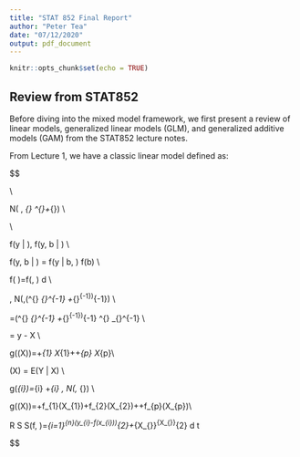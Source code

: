 ```yaml
---
title: "STAT 852 Final Report"
author: "Peter Tea"
date: "07/12/2020"
output: pdf_document
---
```


```r
knitr::opts_chunk$set(echo = TRUE)
```


## Review from STAT852


Before diving into the mixed model framework, we first present a review of linear models, generalized linear models (GLM), and generalized additive models (GAM) from the STAT852 lecture notes.

From Lecture 1, we have a classic linear model defined as:

$$

\begin{array}{c}\mathbf{y}=\mathbf{X} \boldsymbol{\beta}+\boldsymbol{\epsilon}, \quad \boldsymbol{\epsilon} \sim N\left(\mathbf{0}, \mathbf{I} \sigma^{2}\right) \\

\mathbf{y}=\mathbf{X} \boldsymbol{\beta}+\mathbf{Z} \mathbf{b}+\boldsymbol{\epsilon}, \mathbf{b} \sim N\left(\mathbf{0}, \boldsymbol{\psi}_{\theta}\right), \boldsymbol{\epsilon} \sim N\left(\mathbf{0}, \boldsymbol{\Lambda}_{\theta}\right)\end{array} \\

\mathbf{y} \sim N\left(\mathbf{X} \boldsymbol{\beta}, \mathbf{Z} \boldsymbol{\psi}_{\theta} \mathbf{Z}^{\top}+\mathbf{\Lambda}_{\theta}\right) \\

\left[\begin{array}{cc}\sigma_{i n t}^{2} & \sigma_{i n t, s l o p e}^{2} \\ \sigma_{i n t, s l o p e}^{2} & \sigma_{s l o p e}^{2}\end{array}\right] \\

f(y | \beta), f(y, b | \beta) \\


f(y, b | \beta) = f(y | b, \beta) \cdot f(b) \\

f(\mathbf{y} \mid \boldsymbol{\beta})=\int f(\mathbf{y}, \mathbf{b} \mid \boldsymbol{\beta}) d \mathbf{b} \\

\mathbf{b} \mid \mathbf{y}, \hat{\boldsymbol{\beta}} \sim N\left(\hat{\mathbf{b}},\left(\mathbf{Z}^{\top} \mathbf{\Lambda}_{\theta}^{-1} \mathbf{Z}+\boldsymbol{\psi}_{\theta}^{-1}\right)^{-1}\right) \\

\hat{\mathbf{b}}=\left(\mathbf{Z}^{\top} \mathbf{\Lambda}_{\theta}^{-1} \mathbf{Z}+\boldsymbol{\psi}_{\theta}^{-1}\right)^{-1} \mathbf{Z}^{\top} \boldsymbol{\Lambda}_{\theta}^{-1} \tilde{\mathbf{y}}\\

\tilde{\mathbf{y}} = y - X \hat{\beta} \\

g(\mu(X))=\alpha+\beta_{1} X_{1}+\ldots+\beta_{p} X_{p}\\

\mu(X) = E(Y | X) \\


g\left(\mu_{i}\right)=\mathbf{X}_{i} \boldsymbol{\beta}+\mathbf{Z}_{i} \mathbf{b}, \quad \mathbf{b} \sim N\left(\mathbf{0}, \boldsymbol{\psi}_{\theta}\right) \\

g(\mu(X))=\alpha+f_{1}\left(X_{1}\right)+f_{2}\left(X_{2}\right)+\ldots+f_{p}\left(X_{p}\right)\\

R S S(f, \lambda)=\sum_{i=1}^{n}\left(y_{i}-f\left(x_{i}\right)\right)^{2}+\lambda \int_{X_{\min }}^{X_{\max }}\left[f^{\prime \prime}(t)\right]^{2} d t


$$
